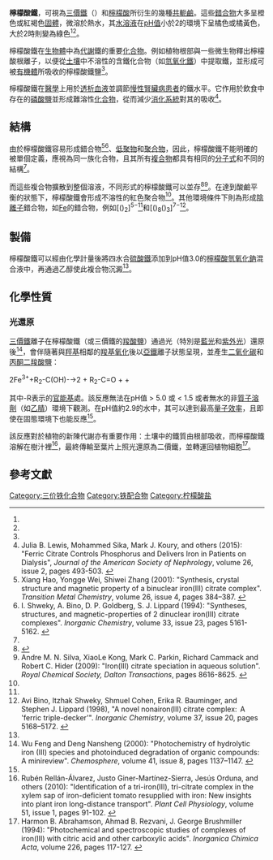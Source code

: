 {{Chembox
| Verifiedfields = changed
| Watchedfields = changed
|CustomizedImage=[[File:Fe2CITdianion.svg|245px]]<br />其中一種檸檬酸鐵鹽[[錯合物|錯合物]]之結構<ref name=fuzzy/>
| verifiedrevid = 
|  IUPACName = 2-羥基丙烷-1,2,3-三羧酸鐵（3+）
|  OtherNames = 
|  Section1 = {{Chembox Identifiers
|  PubChem = 61300
| ChEBI = 144421
|  ChemSpiderID = 55239
|  EINECS = 
| InChI = 1S/C6H8O7.Fe/c7-3(8)1-6(13,5(11)12)2-4(9)10;/h13H,1-2H2,(H,7,8)(H,9,10)(H,11,12);/q;+3/p-3
| InChIKey = NPFOYSMITVOQOS-UHFFFAOYSA-K
| SMILES = C(C(=O)[O-])C(CC(=O)[O-])(C(=O)[O-])O.[Fe+3]
| CASNo_Ref = {{cascite|correct|??}}
| CASNo = 3522-50-7
| UNII_Ref = {{fdacite|correct|FDA}}
| UNII = 63G354M39Z
  }}
|  Section2 = {{Chembox Properties
|    C = 6 | H = 5 | O = 7 | Fe = 1
| Appearance = 紅褐色固體<ref name=sigma>Sigma-Aldrich: [http://www.sigmaaldrich.com/Graphics/COfAInfo/SigmaSAPQM/SPEC/F6/F6129/F6129-BULK________ALDRICH__.pdf Product Specification - Iron(III) citrate, technical grade]. Accessed on 2017-03-09.{{en}}</ref>
| Solubility = 約略5克
  }}
}}
'''檸檬酸鐵'''，可視為[[三價鐵|三價鐵]]（{{chem|Fe|3+}}）和[[檸檬酸|檸檬酸]]所衍生的幾種[[共軛鹼|共軛鹼]]。這些[[錯合物|錯合物]]大多呈橙色或紅褐色[[固體|固體]]，微溶於熱水，其[[水溶液|水溶液]]在[[pH值|pH值]]小於2的環境下呈橘色或橘黃色，大於2時則變為綠色<ref name=sigma/><ref name=abra/>。

檸檬酸鐵在[[生物體|生物體]]中為[[代謝|代謝]]鐵的重要[[化合物|化合物]]。例如植物根部與一些微生物釋出檸檬酸根離子，以便從[[土壤|土壤]]中不溶性的含鐵化合物（如[[氫氧化鐵|氫氧化鐵]]）中提取鐵，並形成可被[[有機體|有機體]]所吸收的檸檬酸鐵鹽<ref name=fuzzy/>。

檸檬酸鐵在[[醫學|醫學]]上用於[[透析|透析]][[血液|血液]]並調節[[腎臟病|慢性腎臟病患者]]的鐵水平。它作用於飲食中存在的[[磷酸鹽|磷酸鹽]]並形成難溶性[[化合物|化合物]]，從而減少[[消化系統|消化系統]]對其的吸收<ref name=nephro>Julia B. Lewis, Mohammed Sika, Mark J. Koury, and others (2015): "Ferric Citrate Controls Phosphorus and Delivers Iron in Patients on Dialysis", ''Journal of the American Society of Nephrology'', volume 26, issue 2, pages 493-503. {{doi|10.1681/ASN.2014020212}}{{en}}</ref>。

==結構==
由於檸檬酸鐵容易形成錯合物<ref name=xiang>Xiang Hao, Yongge Wei, Shiwei Zhang (2001): "Synthesis, crystal structure and magnetic property of a binuclear iron(III) citrate complex". ''Transition Metal Chemistry'', volume 26, issue 4, pages 384–387. {{doi|10.1023/A:1011055306645}}{{en}}</ref><ref name=shweky>I. Shweky, A. Bino, D. P. Goldberg, S. J. Lippard (1994): "Syntheses, structures, and magnetic-properties of 2 dinuclear iron(III) citrate complexes". 
''Inorganic Chemistry'', volume 33, issue 23, pages 5161-5162. {{doi|10.1021/ic00101a001}}{{en}}</ref>、[[低聚物|低聚物]]和[[聚合物|聚合物]]，因此，檸檬酸鐵不能明確的被單個定義，應視為同一族化合物，且其所有[[複合物|複合物]]都具有相同的[[分子式|分子式]]和不同的結構<ref name=fuzzy/>。

而這些複合物擴散到整個溶液，不同形式的檸檬酸鐵可以並存<ref name=fuzzy>{{cite journal|doi=10.1023/A:1009225701332|year=2000|last1=Pierre|first1=J. L.|journal=Biometals|title=Iron and Citric Acid: A Fuzzy Chemistry of Ubiquitous Biological Relevance|volume=13|pages=91–96|last2=Gautier-Luneau|first2=I.|issue=1|pmid=10831230}}{{en}}</ref><ref name=silva>Andre M. N. Silva, XiaoLe Kong, Mark C. Parkin, Richard Cammack and Robert C. Hider (2009): "Iron(III) citrate speciation in aqueous solution". ''Royal Chemical Society, Dalton Transactions'', pages 8616-8625. {{doi|10.1039/B910970F}}{{en}}</ref>。在達到酸鹼平衡的狀態下，檸檬酸鐵會形成不溶性的紅色聚合物<ref name=fuzzy/>。其他環境條件下則為形成[[陰離子|陰離子]]錯合物，如[[{{chem|Fe]]的錯合物，例如[{{chem|Fe}}({{chem|C|6|H|4|O|7}})<sub>2</sub>]<sup>5−</sup><ref name=fuzzy/>和[{{chem|Fe|9|O}}({{chem|C|6|H|4|O|7}})<sub>8</sub>({{chem|H|2|O}})<sub>3</sub>]<sup>7−</sup><ref name=nona>Avi Bino, Itzhak Shweky, Shmuel Cohen, Erika R. Bauminger, and Stephen J. Lippard (1998), "A novel nonairon(III) citrate complex:  A 'ferric triple-decker'". ''Inorganic Chemistry'', volume 37, issue 20, pages 5168–5172. {{doi|10.1021/ic9715658}}{{en}}</ref>。

==製備==
檸檬酸鐵可以經由化學計量後將四水合[[硫酸鐵|硫酸鐵]]添加到pH值3.0的[[檸檬酸|檸檬酸]][[氫氧化鈉|氫氧化鈉]]混合液中，再通過乙醇使此複合物沉澱<ref name=abra/>。
==化學性質==
===光還原===
[[三價鐵|三價鐵]]離子在檸檬酸鐵（或三價鐵的[[羧酸鹽|羧酸鹽]]）通過光（特別是[[藍光|藍光]]和[[紫外光|紫外光]]）還原後<ref name=sphere>Wu Feng and Deng Nansheng (2000): "Photochemistry of hydrolytic iron (III) species and photoinduced degradation of organic compounds: A minireview". ''Chemosphere'', volume 41, issue 8, pages 1137–1147. {{doi|10.1016/S0045-6535(00)00024-2}}{{en}}</ref>，會伴隨著與[[羥基|羥基]]相鄰的[[羧基|羧基]][[氧化|氧化]]後以[[亞鐵|亞鐵]]離子狀態呈現，並產生[[二氧化碳|二氧化碳]]和[[丙酮二羧酸鹽|丙酮二羧酸鹽]]：

2Fe<sup>3+</sup>+R<sub>2</sub>-C(OH)-{{chem|CO|2|1−}}→2{{chem|Fe|2+}} + R<sub>2</sub>-C=O + {{chem|H|+}} + {{chem|CO|2}}

其中-R表示{{chem|CH|2|CO|2|1−}}的[[官能基|官能基]]處。該反應無法在pH值 > 5.0 或 < 1.5 或者無水的非[[質子溶劑|質子溶劑]]（如[[乙腈|乙腈]]）環境下觀測。在pH值約2.9的水中，其可以達到最高[[量子效率|量子效率]]，且即使在固態環境下也能反應<ref name=abra/>。

該反應對於植物的新陳代謝亦有重要作用：土壤中的鐵質由根部吸收，而檸檬酸鐵溶解在樹汁裡<ref name=jesus>Rubén Rellán-Álvarez, Justo Giner-Martínez-Sierra, Jesús Orduna, and others (2010): "Identification of a tri-iron(III), tri-citrate complex in the xylem sap of iron-deficient tomato resupplied with iron: New insights into plant iron long-distance transport". ''Plant Cell Physiology'', volume 51, issue 1, pages 91-102. {{doi|10.1093/pcp/pcp170}}{{en}}</ref>，最終傳輸至葉片上照光還原為二價鐵，並轉運回植物細胞<ref name=abra>Harmon B. Abrahamson, Ahmad B. Rezvani, J. George Brushmiller (1994): "Photochemical and spectroscopic studies of complexes of iron(III) with citric acid and other carboxylic acids". ''Inorganica Chimica Acta'', volume 226, pages 117-127. {{doi|10.1016/0020-1693(94)04077-X}}{{en}}</ref>。

==參考文獻==

[[Category:三价铁化合物|Category:三价铁化合物]]
[[Category:铁配合物|Category:铁配合物]]
[[Category:柠檬酸盐|Category:柠檬酸盐]]